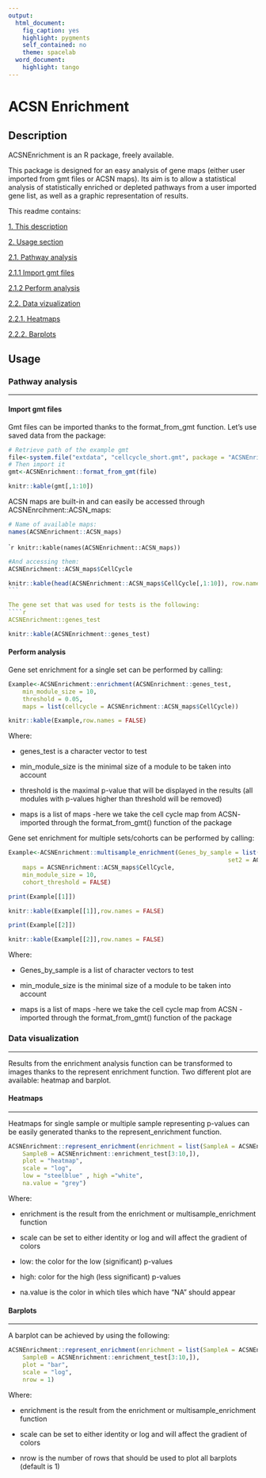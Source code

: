 ```yaml
---
output:
  html_document:
    fig_caption: yes
    highlight: pygments
    self_contained: no
    theme: spacelab
  word_document:
    highlight: tango
---
```

# <a name="I">ACSN Enrichment</a>


##  <a name="IIA">Description </a>
ACSNEnrichment is an R package, freely available.

This package is designed for an easy analysis of gene maps (either user imported from gmt files or ACSN maps).
Its aim is to allow a statistical analysis of statistically enriched or depleted pathways from a user imported gene list, as well as a graphic representation of results.

This readme contains:

  [1. This description](#IIA)

  [2. Usage section](#IIB)

  [2.1. Pathway analysis](#IIIA)
  
  [2.1.1 Import gmt files](#IIIA1)
  
  [2.1.2 Perform analysis](#IIIA2)
  
  [2.2. Data vizualization](#IIIB)

  [2.2.1. Heatmaps](#IVA)

  [2.2.2. Barplots](#IVB)


##  <a name="IIB">Usage </a>
###  <a name="IIIA">Pathway analysis</a> 
______

#### <a name = "IIIA1"> Import gmt files </a>

Gmt files can be imported thanks to the format_from_gmt function. 
Let's use saved data from the package:

```r
# Retrieve path of the example gmt
file<-system.file("extdata", "cellcycle_short.gmt", package = "ACSNEnrichment")
# Then import it
gmt<-ACSNEnrichment::format_from_gmt(file)
```
```r
knitr::kable(gmt[,1:10])
```

ACSN maps are built-in and can easily be accessed through ACSNEnrcihment::ACSN_maps:
```r
# Name of available maps:
names(ACSNEnrichment::ACSN_maps)

````
`````r
knitr::kable(names(ACSNEnrichment::ACSN_maps))
````

````r
#And accessing them:
ACSNEnrichment::ACSN_maps$CellCycle
````
````r
knitr::kable(head(ACSNEnrichment::ACSN_maps$CellCycle[,1:10]), row.names = FALSE)
```

The gene set that was used for tests is the following:
````r
ACSNEnrichment::genes_test
````
```r
knitr::kable(ACSNEnrichment::genes_test)
```

#### <a name = "IIIA2"> Perform analysis </a>

Gene set enrichment for a single set can be performed by calling:
````r
Example<-ACSNEnrichment::enrichment(ACSNEnrichment::genes_test,
    min_module_size = 10, 
    threshold = 0.05,
    maps = list(cellcycle = ACSNEnrichment::ACSN_maps$CellCycle))
````
```r
knitr::kable(Example,row.names = FALSE)
````

Where:

* genes_test is a character vector to test

* min_module_size is the minimal size of a module to be taken into account

* threshold is the maximal p-value that will be displayed in the results (all modules with p-values higher than threshold will be removed)

* maps is a list of maps -here we take the cell cycle map from ACSN-  imported through the format_from_gmt() function of the package

Gene set enrichment for multiple sets/cohorts can be performed by calling:

````r
Example<-ACSNEnrichment::multisample_enrichment(Genes_by_sample = list(set1 = ACSNEnrichment::genes_test[-1],
                                                              set2 = ACSNEnrichment::genes_test[-2]),
    maps = ACSNEnrichment::ACSN_maps$CellCycle,
    min_module_size = 10,
    cohort_threshold = FALSE)
````
```r
print(Example[[1]])
````
```r
knitr::kable(Example[[1]],row.names = FALSE)
````
```r
print(Example[[2]])
````
```r
knitr::kable(Example[[2]],row.names = FALSE)

````

Where:

* Genes_by_sample is a list of character vectors to test

* min_module_size is the minimal size of a module to be taken into account

* maps is a list of maps -here we take the cell cycle map from ACSN - imported through the format_from_gmt() function of the package


###  <a name="IIIB">Data visualization</a> 
______

Results from the enrichment analysis function can be transformed to images thanks to the represent enrichment function. Two different plot are available: heatmap and barplot.

####  <a name="IVA">Heatmaps</a>  
______

Heatmaps for single sample or multiple sample representing p-values can be easily generated thanks to the represent_enrichment function.

````r
ACSNEnrichment::represent_enrichment(enrichment = list(SampleA = ACSNEnrichment::enrichment_test[1:10,], 
    SampleB = ACSNEnrichment::enrichment_test[3:10,]),
    plot = "heatmap", 
    scale = "log",
    low = "steelblue" , high ="white",
    na.value = "grey")
````

Where:

* enrichment is the result from the enrichment or multisample_enrichment function

* scale can be set to either identity or log and will affect the gradient of colors

* low: the color for the low (significant) p-values 

* high: color for the high (less significant) p-values 

* na.value is the color in which tiles which have "NA" should appear


####  <a name="IVB">Barplots</a> 
______

A barplot can be achieved by using the following:
````r
ACSNEnrichment::represent_enrichment(enrichment = list(SampleA = ACSNEnrichment::enrichment_test[1:10,], 
    SampleB = ACSNEnrichment::enrichment_test[3:10,]),
    plot = "bar", 
    scale = "log",
    nrow = 1)

````

Where:

* enrichment is the result from the enrichment or multisample_enrichment function

* scale can be set to either identity or log and will affect the gradient of colors

* nrow is the number of rows that should be used to plot all barplots (default is 1)
